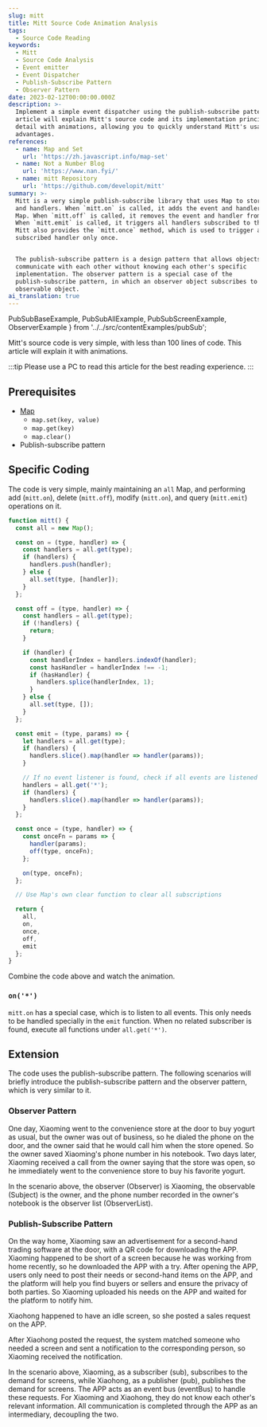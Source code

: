 ```yaml
---
slug: mitt
title: Mitt Source Code Animation Analysis
tags:
  - Source Code Reading
keywords:
  - Mitt
  - Source Code Analysis
  - Event emitter
  - Event Dispatcher
  - Publish-Subscribe Pattern
  - Observer Pattern
date: 2023-02-12T00:00:00.000Z
description: >-
  Implement a simple event dispatcher using the publish-subscribe pattern. This
  article will explain Mitt's source code and its implementation principles in
  detail with animations, allowing you to quickly understand Mitt's usage and
  advantages.
references:
  - name: Map and Set
    url: 'https://zh.javascript.info/map-set'
  - name: Not a Number Blog
    url: 'https://www.nan.fyi/'
  - name: mitt Repository
    url: 'https://github.com/developit/mitt'
summary: >-
  Mitt is a very simple publish-subscribe library that uses Map to store events
  and handlers. When `mitt.on` is called, it adds the event and handler to the
  Map. When `mitt.off` is called, it removes the event and handler from the Map.
  When `mitt.emit` is called, it triggers all handlers subscribed to that event.
  Mitt also provides the `mitt.once` method, which is used to trigger a
  subscribed handler only once.


  The publish-subscribe pattern is a design pattern that allows objects to
  communicate with each other without knowing each other's specific
  implementation. The observer pattern is a special case of the
  publish-subscribe pattern, in which an observer object subscribes to only one
  observable object.
ai_translation: true
---
```


  PubSubBaseExample,
  PubSubAllExample,
  PubSubScreenExample,
  ObserverExample
} from '../../src/contentExamples/pubSub';

Mitt's source code is very simple, with less than 100 lines of code. This article will explain it with animations.

:::tip
Please use a PC to read this article for the best reading experience.
:::

## Prerequisites

- [Map](https://zh.javascript.info/map-set)
  - `map.set(key, value)`
  - `map.get(key)`
  - `map.clear()`
- Publish-subscribe pattern

## Specific Coding

The code is very simple, mainly maintaining an `all` Map, and performing add (`mitt.on`), delete (`mitt.off`), modify (`mitt.on`), and query (`mitt.emit`) operations on it.

```js
function mitt() {
  const all = new Map();

  const on = (type, handler) => {
    const handlers = all.get(type);
    if (handlers) {
      handlers.push(handler);
    } else {
      all.set(type, [handler]);
    }
  };

  const off = (type, handler) => {
    const handlers = all.get(type);
    if (!handlers) {
      return;
    }

    if (handler) {
      const handlerIndex = handlers.indexOf(handler);
      const hasHandler = handlerIndex !== -1;
      if (hasHandler) {
        handlers.splice(handlerIndex, 1);
      }
    } else {
      all.set(type, []);
    }
  };

  const emit = (type, params) => {
    let handlers = all.get(type);
    if (handlers) {
      handlers.slice().map(handler => handler(params));
    }

    // If no event listener is found, check if all events are listened to *
    handlers = all.get('*');
    if (handlers) {
      handlers.slice().map(handler => handler(params));
    }
  };

  const once = (type, handler) => {
    const onceFn = params => {
      handler(params);
      off(type, onceFn);
    };

    on(type, onceFn);
  };

  // Use Map's own clear function to clear all subscriptions

  return {
    all,
    on,
    once,
    off,
    emit
  };
}
```

Combine the code above and watch the animation.

<PubSubBaseExample eventBusTitle="EventBus(all)" />

### `on('*')`

`mitt.on` has a special case, which is to listen to all events. This only needs to be handled specially in the `emit` function. When no related subscriber is found, execute all functions under `all.get('*')`.

<PubSubAllExample />

## Extension

The code uses the publish-subscribe pattern. The following scenarios will briefly introduce the publish-subscribe pattern and the observer pattern, which is very similar to it.

### Observer Pattern

One day, Xiaoming went to the convenience store at the door to buy yogurt as usual, but the owner was out of business, so he dialed the phone on the door, and the owner said that he would call him when the store opened. So the owner saved Xiaoming's phone number in his notebook. Two days later, Xiaoming received a call from the owner saying that the store was open, so he immediately went to the convenience store to buy his favorite yogurt.

In the scenario above, the observer (Observer) is Xiaoming, the observable (Subject) is the owner, and the phone number recorded in the owner's notebook is the observer list (ObserverList).

<ObserverExample />

### Publish-Subscribe Pattern

On the way home, Xiaoming saw an advertisement for a second-hand trading software at the door, with a QR code for downloading the APP. Xiaoming happened to be short of a screen because he was working from home recently, so he downloaded the APP with a try. After opening the APP, users only need to post their needs or second-hand items on the APP, and the platform will help you find buyers or sellers and ensure the privacy of both parties. So Xiaoming uploaded his needs on the APP and waited for the platform to notify him.

Xiaohong happened to have an idle screen, so she posted a sales request on the APP.

After Xiaohong posted the request, the system matched someone who needed a screen and sent a notification to the corresponding person, so Xiaoming received the notification.

In the scenario above, Xiaoming, as a subscriber (sub), subscribes to the demand for screens, while Xiaohong, as a publisher (pub), publishes the demand for screens. The APP acts as an event bus (eventBus) to handle these requests. For Xiaoming and Xiaohong, they do not know each other's relevant information. All communication is completed through the APP as an intermediary, decoupling the two.

<PubSubScreenExample />
